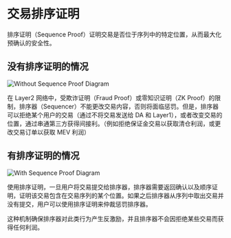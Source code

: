 # 交易排序证明

排序证明（Sequence Proof）证明交易是否位于序列中的特定位置，从而最大化预确认的安全性。

## 没有排序证明的情况

![Without Sequence Proof Diagram](/docs/without-sequence-proof.png)

在 Layer2 网络中，受欺诈证明（Fraud Proof）或零知识证明（ZK Proof）的限制，排序器（Sequencer）不能更改交易内容，否则将面临惩罚。但是，排序器可以拒绝某个用户的交易（通过不将交易发送给 DA 和 Layer1），或者改变交易的位置，通过串通第三方获得间接利。（例如拒绝保证金交易以获取清仓利润，或更改交易订单以获取 MEV 利润）

## 有排序证明的情况

![With Sequence Proof Diagram](/docs/with-sequence-proof.png)

使用排序证明，一旦用户将交易提交给排序器，排序器需要返回确认以及顺序证明，证明该交易包含在交易序列的某个位置。如果之后排序器从序列中取出交易并没有提交，用户可以使用排序证明来仲裁惩罚排序器。

这种机制确保排序器对此类行为产生反激励，并且排序器不会因拒绝某些交易而获得任何利润。
